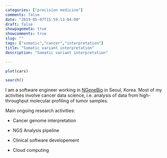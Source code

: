 ```yaml
---
categories: ["precision medicine"]
comments: false
date: "2019-05-07T15:59:13-04:00"
draft: false
showpagemeta: true
showcomments: true
slug: ""
tags: ["somatic","cancer","interpretation"]
title: "Somatic variant interpretation"
description: "Somatic variant interpretation"

---
```


</p>
```r

plot(cars)

search()

```


<p>I am a software engineer working in [NGeneBio](http://www.ngenebio.com) in Seoul, Korea. Most of my activities involve cancer data science, i.e. analysis of data from high-throughput molecular profiling of tumor samples. </p>

<p>Main ongoing research activities:

   * Cancer genome interpretation

   * NGS Analysis pipeline

   * Clinical software developement

   * Cloud computing

<br>

</p>
